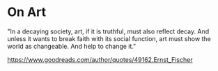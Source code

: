 # On Art

"In a decaying society, art, if it is truthful, must also reflect decay. And unless it wants to break faith with its social function, art must show the world as changeable. And help to change it."

https://www.goodreads.com/author/quotes/49162.Ernst_Fischer